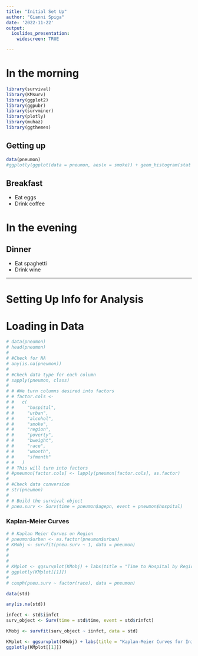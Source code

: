 ```yaml
---
title: "Initial Set Up"
author: "Gianni Spiga"
date: '2022-11-22'
output: 
  ioslides_presentation:
    widescreen: TRUE

---
```



# In the morning

```r
library(survival)
library(KMsurv)
library(ggplot2)
library(ggpubr)
library(survminer)
library(plotly)
library(muhaz)
library(ggthemes)
```

## Getting up

```r
data(pneumon)
#ggplotly(ggplot(data = pneumon, aes(x = smoke)) + geom_histogram(stat = "count"))
```
## Breakfast

- Eat eggs
- Drink coffee

# In the evening

## Dinner

- Eat spaghetti
- Drink wine

---

# Setting Up Info for Analysis



# Loading in Data

```r
# data(pneumon)
# head(pneumon)
# 
# #Check for NA
# any(is.na(pneumon))
# 
# #Check data type for each column
# sapply(pneumon, class)
# 
# # #We turn columns desired into factors
# # factor.cols <-
# #   c(
# #     "hospital",
# #     "urban",
# #     "alcohol",
# #     "smoke",
# #     "region",
# #     "poverty",
# #     "bweight",
# #     "race",
# #     "wmonth",
# #     "sfmonth"
# #   )
# # This will turn into factors 
# #pneumon[factor.cols] <- lapply(pneumon[factor.cols], as.factor)
# 
# #Check data conversion
# str(pneumon)
# 
# # Build the survival object
# pneu.surv <- Surv(time = pneumon$agepn, event = pneumon$hospital)

```
### Kaplan-Meier Curves 

```r
# # Kaplan Meier Curves on Region
# pneumon$urban <- as.factor(pneumon$urban)
# KMobj <- survfit(pneu.surv ~ 1, data = pneumon)
# 
# 
# 
# KMplot <- ggsurvplot(KMobj) + labs(title = "Time to Hospital by Region")
# ggplotly(KMplot[[1]])
# 
# coxph(pneu.surv ~ factor(race), data = pneumon)
```

```r
data(std)

any(is.na(std))

infect <- std$iinfct
surv_object <- Surv(time = std$time, event = std$rinfct)

KMobj <- survfit(surv_object ~ iinfct, data = std)

KMplot <- ggsurvplot(KMobj) + labs(title = "Kaplan-Meier Curves for Initial Infection Type") 
ggplotly(KMplot[[1]])
```